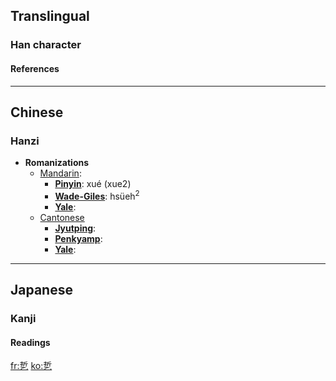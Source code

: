 ==Translingual==
===Han character===
{{Han char|rad=乙|as=07|sn=8|four=|canj=手中弓 (QLN)}}
====References====
{{Han ref|kx=0084.180|dkj=00191|dj=0171.230|hdz=10054.010|uh=4E74|ud=20084}}

----
==Chinese==
===Hanzi===


* '''Romanizations'''
** [[Mandarin]]:
*** '''[[Pinyin]]''': xué (xue2)
*** '''[[Wade-Giles]]''': hsüeh<sup>2</sup>
*** '''[[Yale]]''': 
**[[Cantonese]]
***'''[[Jyutping]]''':
***'''[[Penkyamp]]''': 
***'''[[Yale]]''': 


----
==Japanese==
===Kanji===


{{ja-kanji|grade=|rs=乙07}}
====Readings====
{{ja-readings|on=[[せつ]] (setsu), [[ぜち]] (zechi)|kun=[[ひねる]] (hineru)}}




[[fr:乴]]
[[ko:乴]]